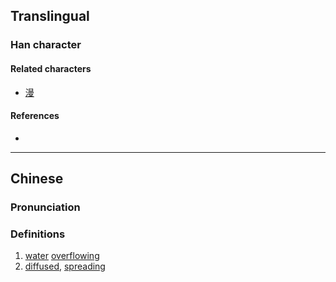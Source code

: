 {{also|漫}}
{{character info/new}}
==Translingual==

===Han character===
{{Han char|rn=85|rad=水|as=13|sn=16|four=|canj=EAWS|ids=⿰氵⿱⿱日罒方}}

====Related characters====
* [[漫]]

====References====
* {{Han ref|kx=0653.320|dkj=18417|dj=1063.250|hdz=31755.120|uh=6FB7|ud=28599}}

----

==Chinese==
{{zh-forms}}

===Pronunciation===
{{zh-pron
|m=màn
|c=maan6
|mc=
|oc=
|ma=
|cat=n,a
}}

===Definitions===
{{zh-hanzi}}

# [[water]] [[overflowing]]
# [[diffused]], [[spreading]]